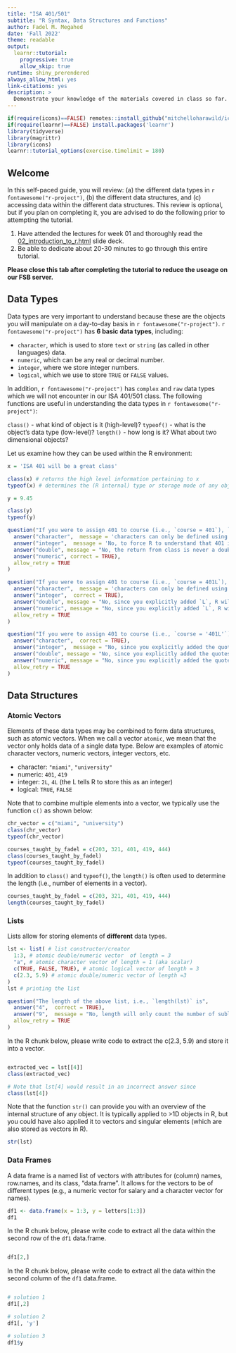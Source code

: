 ```yaml
---
title: "ISA 401/501"
subtitle: "R Syntax, Data Structures and Functions"
author: Fadel M. Megahed
date: 'Fall 2022'
theme: readable
output:
  learnr::tutorial:
    progressive: true
    allow_skip: true
runtime: shiny_prerendered
always_allow_html: yes
link-citations: yes
description: >
  Demonstrate your knowledge of the materials covered in class so far. This tutorial is meant to supplement the in-class lectures, graded/non-graded assignments, and everything we have done in class so far. It should also serve as an interactive study guide that can help you evaluate your understanding/knowledge of the material covered so far in class. 
---
```


```r
if(require(icons)==FALSE) remotes::install_github("mitchelloharawild/icons")
if(require(learnr)==FALSE) install.packages('learnr')
library(tidyverse)
library(magrittr)
library(icons)
learnr::tutorial_options(exercise.timelimit = 180)
```

## Welcome 

In this self-paced guide, you will review: (a) the different data types in `r fontawesome("r-project")`, (b) the different data structures, and (c) accessing data within the different data structures. This review is optional, but if you plan on completing it, you are advised to do the following prior to attempting the tutorial.

1. Have attended the lectures for week 01 and thoroughly read the [ 02_introduction_to_r.html](https://miamioh.instructure.com/courses/179812/modules) slide deck.    
2. Be able to dedicate about 20-30 minutes to go through this entire tutorial.

**Please close this tab after completing the tutorial to reduce the useage on our FSB server.**


## Data Types

Data types are very important to understand because these are the objects you will manipulate on a day-to-day basis in `r fontawesome("r-project")`. `r fontawesome("r-project")` has **6 basic data types**, including:  

- `character`, which is used to store `text` or `string` (as called in other languages) data.  
- `numeric`, which can be any real or decimal number.    
- `integer`, where we store integer numbers.  
- `logical`, which we use to store `TRUE` or `FALSE` values.   

In addition, `r fontawesome("r-project")` has `complex` and `raw` data types which we will not encounter in our ISA 401/501 class. The following functions are useful in understanding the data types in `r fontawesome("r-project")`: 

`class()` - what kind of object is it (high-level)?
`typeof()` - what is the object’s data type (low-level)?
`length()` - how long is it? What about two dimensional objects?

Let us examine how they can be used within the R environment:

```r
x = 'ISA 401 will be a great class'

class(x) # returns the high level information pertaining to x
typeof(x) # determines the (R internal) type or storage mode of any object

y = 9.45

class(y)
typeof(y)

```


```r
question("If you were to assign 401 to course (i.e., `course = 401`), `class(course)` would return:",
  answer("character",  message = 'characters can only be defined using quotes'),
  answer("integer",  message = 'No, to force R to understand that 401 is an integer, you would need to define it as `course = 401L`'),
  answer("double", message = "No, the return from class is never a double."),
  answer("numeric", correct = TRUE),
  allow_retry = TRUE
)
```


```r
question("If you were to assign 401 to course (i.e., `course = 401L`), `typeof(course)` would return:",
  answer("character",  message = 'characters can only be defined using quotes'),
  answer("integer",  correct = TRUE),
  answer("double", message = "No, since you explicitly added `L`, R will interpret this as an integer."),
  answer("numeric", message = "No, since you explicitly added `L`, R will interpret this as an integer."),
  allow_retry = TRUE
)
```

```r
question("If you were to assign 401 to course (i.e., `course = '401L'`), `typeof(course)` would return:",
  answer("character",  correct = TRUE),
  answer("integer",  message = "No, since you explicitly added the quotes R will interpret this as a character"),
  answer("double", message = "No, since you explicitly added the quotes R will interpret this as a character"),
  answer("numeric", message = "No, since you explicitly added the quotes R will interpret this as a character"),
  allow_retry = TRUE
)
```

## Data Structures

### Atomic Vectors

Elements of these data types may be combined to form data structures, such as atomic vectors. When we call a vector `atomic`, we mean that the vector only holds data of a single data type. Below are examples of atomic character vectors, numeric vectors, integer vectors, etc.

- character: `"miami"`, `"university"`  
- numeric:   `401`, `419`   
- integer: `2L`, `4L` (the L tells R to store this as an integer)  
- logical: `TRUE`, `FALSE`  

Note that to combine multiple elements into a vector, we typically use the function `c()` as shown below:  

```r
chr_vector = c("miami", "university")
class(chr_vector)
typeof(chr_vector)

courses_taught_by_fadel = c(203, 321, 401, 419, 444)
class(courses_taught_by_fadel)
typeof(courses_taught_by_fadel)
```


In addition to `class()` and `typeof()`, the `length()` is often used to determine the length (i.e., number of elements in a vector). 

```r
courses_taught_by_fadel = c(203, 321, 401, 419, 444)
length(courses_taught_by_fadel)
```


### Lists

Lists allow for storing elements of **different** data types.

```r
lst <- list( # list constructor/creator
  1:3, # atomic double/numeric vector  of length = 3
  "a", # atomic character vector of length = 1 (aka scalar)
  c(TRUE, FALSE, TRUE), # atomic logical vector of length = 3
  c(2.3, 5.9) # atomic double/numeric vector of length =3
)
lst # printing the list
```

```r
question("The length of the above list, i.e., `length(lst)` is",
  answer("4",  correct = TRUE),
  answer("9",  message = "No, length will only count the number of sublists and not their contents"),
  allow_retry = TRUE
)
```



In the R chunk below, please write code to extract the c(2.3, 5.9) and store it into a vector. 
```r

```

```r
extracted_vec = lst[[4]]
class(extracted_vec)

# Note that lst[4] would result in an incorrect answer since
class(lst[4])
```

Note that the function `str()` can provide you with an overview of the internal structure of any object. It is typically applied to >1D objects in R, but you could have also applied it to vectors and singular elements (which are also stored as vectors in R). 

```r
str(lst)
```


### Data Frames

A data frame is a named list of vectors with attributes for (column) names, row.names, and its class, “data.frame”. It allows for the vectors to be of different types (e.g., a numeric vector for salary and a character vector for names). 
 
```r
df1 <- data.frame(x = 1:3, y = letters[1:3])
df1
```
 
In the R chunk below, please write code to extract all the data within the second row of the `df1` data.frame.
```r

```

```r
df1[2,]
``` 

In the R chunk below, please write code to extract all the data within the second column of the `df1` data.frame.
```r

```

```r
# solution 1
df1[,2]

# solution 2
df1[, 'y']

# solution 3
df1$y
``` 